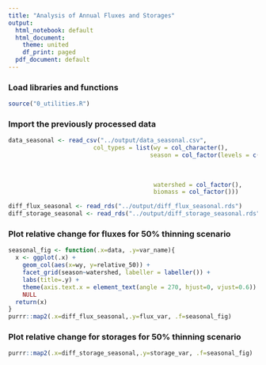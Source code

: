```yaml
---
title: "Analysis of Annual Fluxes and Storages"
output:
  html_notebook: default
  html_document:
    theme: united
    df_print: paged
  pdf_document: default
---
```


### Load libraries and functions

```r
source("0_utilities.R")
```

### Import the previously processed data

```r
data_seasonal <- read_csv("../output/data_seasonal.csv",
                        col_types = list(wy = col_character(),
                                        season = col_factor(levels = c("Jan-Mar",
                                                                       "Apr-Jun",
                                                                       "Jul-Sep",
                                                                       "Oct-Dec")),
                                         watershed = col_factor(),
                                         biomass = col_factor()))

diff_flux_seasonal <- read_rds("../output/diff_flux_seasonal.rds")
diff_storage_seasonal <- read_rds("../output/diff_storage_seasonal.rds")

```

### Plot relative change for fluxes for 50% thinning scenario

```r

seasonal_fig <- function(.x=data, .y=var_name){
  x <- ggplot(.x) +
    geom_col(aes(x=wy, y=relative_50)) +
    facet_grid(season~watershed, labeller = labeller()) +
    labs(title=.y) +
    theme(axis.text.x = element_text(angle = 270, hjust=0, vjust=0.6)) +
    NULL
  return(x)
}
purrr::map2(.x=diff_flux_seasonal,.y=flux_var, .f=seasonal_fig)

```


### Plot relative change for storages for 50% thinning scenario

```r

purrr::map2(.x=diff_storage_seasonal,.y=storage_var, .f=seasonal_fig)

```




